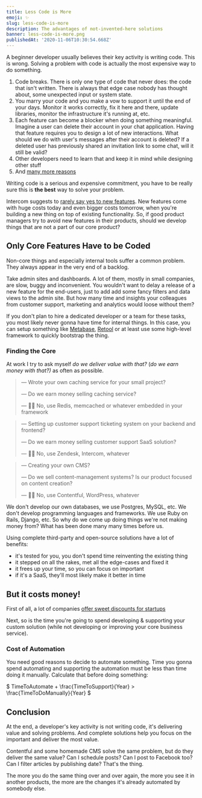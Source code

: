 ```yaml
---
title: Less Code is More
emoji: ✨
slug: less-code-is-more
description: The advantages of not-invented-here solutions
banner: less-code-is-more.png
publishedAt: '2020-11-06T10:30:54.668Z'
---
```


A beginner developer usually believes their key activity is writing code. This is wrong. Solving a problem with code is actually the most expensive way to do something.

1. Code breaks. There is only one type of code that never does: the code that isn't written. There is always that edge case nobody has thought about, some unexpected input or system state.
2. You marry your code and you make a vow to support it until the end of your days. Monitor it works correctly, fix it here and there, update libraries, monitor the infrastructure it's running at, etc.
3. Each feature can become a blocker when doing something meaningful. Imagine a user can delete their account in your chat application. Having that feature requires you to design a lot of new interactions. What should we do with user's messages after their account is deleted? If a deleted user has previously shared an invitation link to some chat, will it still be valid?
4. Other developers need to learn that and keep it in mind while designing other stuff
5. And [many more reasons](https://twitter.com/johncutlefish/status/1335822976957247489)

Writing code is a serious and expensive commitment, you have to be really sure this is **the best** way to solve your problem.

Intercom suggests to [rarely say yes to new features](https://www.intercom.com/blog/rarely-say-yes-to-feature-requests/). New features come with huge costs today and even bigger costs tomorrow, when you're building a new thing on top of existing functionality. So, if good product managers try to avoid new features in their products, should we develop things that are not a part of our core product?

## Only Core Features Have to be Coded

Non-core things and especially internal tools suffer a common problem. They always appear in the very end of a backlog.

Take admin sites and dashboards. A lot of them, mostly in small companies, are slow, buggy and inconvenient. You wouldn't want to delay a release of a new feature for the end-users, just to add add some fancy filters and data views to the admin site. But how many time and insights your colleagues from customer support, marketing and analytics would loose without them?

If you don't plan to hire a dedicated developer or a team for these tasks, you most likely never gonna have time for internal things. In this case, you can setup something like [Metabase](http://metabase.com), [Retool](http://retool.com) or at least use some high-level framework to quickly bootstrap the thing.

### Finding the Core

At work I try to ask myself _do we deliver value with that?_ (_do we earn money with that?)_ as often as possible.

> — Wrote your own caching service for your small project?
>
> — Do we earn money selling caching service?
>
> — 🙅‍♂️ No, use Redis, memcached or whatever embedded in your framework

> — Setting up customer support ticketing system on your backend and frontend?
>
> — Do we earn money selling customer support SaaS solution?
>
> — 🙅‍♂️ No, use Zendesk, Intercom, whatever

> — Creating your own CMS?
>
> — Do we sell content-management systems? Is our product focused on content creation?
>
> — 🙅‍♂️ No, use Contentful, WordPress, whatever

We don't develop our own databases, we use Postgres, MySQL, etc. We don't develop programming languages and frameworks. We use Ruby on Rails, Django, etc. So why do we come up doing things we're not making money from? What has been done many many times before us.

Using complete third-party and open-source solutions have a lot of benefits:

- it's tested for you, you don't spend time reinventing the existing thing
- it stepped on all the rakes, met all the edge-cases and fixed it
- it frees up your time, so you can focus on important
- if it's a SaaS, they'll most likely make it better in time

## But it costs money!

First of all, a lot of companies [offer sweet discounts for startups](https://free-for.dev/)

Next, so is the time you're going to spend developing & supporting your custom solution (while not developing or improving your core business service).

### Cost of Automation

You need good reasons to decide to automate something. Time you gonna spend automating and supporting the automation must be less than time doing it manually.
Calculate that before doing something:

$
TimeToAutomate + \frac{TimeToSupport}{Year} > \frac{TimeToDoManually}{Year}
$

## Conclusion

At the end, a developer's key activity is not writing code, it's delivering value and solving problems. And complete solutions help you focus on the important and deliver the most value.

Contentful and some homemade CMS solve the same problem, but do they deliver the same value? Can I schedule posts? Can I post to Facebook too? Can I filter articles by publishing date? That's the thing.

The more you do the same thing over and over again, the more you see it in another products, the more are the changes it's already automated by somebody else.
